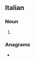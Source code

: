 ==Italian==

===Noun===
{{head|it|noun form|g=m}}

# {{plural of|it|orco}}

===Anagrams===
* {{l|it|rochi}}